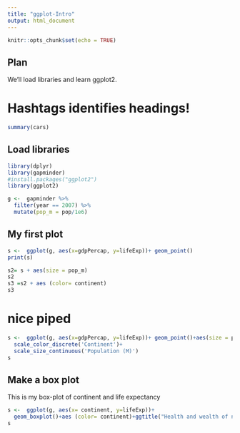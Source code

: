 ```yaml
---
title: "ggplot-Intro"
output: html_document
---
```


```r
knitr::opts_chunk$set(echo = TRUE)
```

## Plan 
We'll load libraries and learn ggplot2.

# Hashtags identifies headings!
```r
summary(cars)
```
## Load libraries
```r
library(dplyr)
library(gapminder)
#install.packages("ggplot2")
library(ggplot2)
```

```r
g <-  gapminder %>% 
  filter(year == 2007) %>% 
  mutate(pop_m = pop/1e6)
```
## My first plot
```r
s <-  ggplot(g, aes(x=gdpPercap, y=lifeExp))+ geom_point()
print(s)
```

```r
s2= s + aes(size = pop_m)
s2
s3 =s2 + aes (color= continent)
s3
```

# nice piped
```r
s <-  ggplot(g, aes(x=gdpPercap, y=lifeExp))+ geom_point()+aes(size = pop_m)+aes (color= continent)+ggtitle("Health and wealth of nations for 2007")+xlab("GDP per Capita")+ylab("Life expectancy")+
  scale_color_discrete('Continent')+
  scale_size_continuous('Population (M)')
s
```

## Make a box plot
This is my box-plot of continent and life expectancy
```r
s <-  ggplot(g, aes(x= continent, y=lifeExp))+
  geom_boxplot()+aes (color= continent)+ggtitle("Health and wealth of nations for 2007")+xlab("Continent")+ylab("Life expectancy")
s
```

